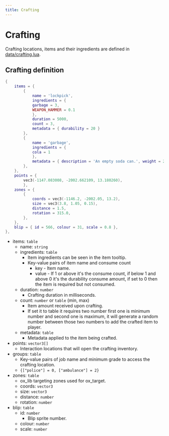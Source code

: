 ```yaml
---
title: Crafting
---
```


# Crafting

Crafting locations, items and their ingredients are defined in [data/crafting.lua](https://github.com/overextended/ox_inventory/blob/main/data/crafting.lua).

## Crafting definition

```lua
{
    items = {
        {
            name = 'lockpick',
            ingredients = {
            garbage = 3,
            WEAPON_HAMMER = 0.1
            },
            duration = 5000,
            count = 3,
            metadata = { durability = 20 }
        },
        {
            name = 'garbage',
            ingredients = {
            cola = 1
            },
            metadata = { description = 'An empty soda can.', weight = 20, image = 'trash_can' }
        },
    },
    points = {
        vec3(-1147.083008, -2002.662109, 13.180260),
        },
    zones = {
        {
            coords = vec3(-1146.2, -2002.05, 13.2),
            size = vec3(3.8, 1.05, 0.15),
            distance = 1.5,
            rotation = 315.0,
        },
    },
    blip = { id = 566, colour = 31, scale = 0.8 },
},
```

- items: `table`
  - name: `string`
  - ingredients: `table`
    - Item ingredients can be seen in the item tooltip.
    - Key-value pairs of item name and consume count
      - key - Item name.
      - value - If 1 or above it's the consume count, if below 1 and above 0 it's the durability consume amount, if
        set to 0 then the item is required but not consumed.
  - duration: `number`
    - Crafting duration in milliseconds.
  - count: `number` or `table` (min, max)
    - Item amount received upon crafting.
    - If set it to table it requires two number first one is minimum number and second one is maximum, it will generate a random number between those two numbers to add the crafted item to player.
  - metadata: `table`
    - Metadata applied to the item being crafted.
- points: `vector3[]`
  - Interaction locations that will open the crafting inventory.
- groups: `table`
  - Key-value pairs of job name and minimum grade to access the crafting location.
  - `{["police"] = 0, ["ambulance"] = 2}`
- zones: `table`
  - ox_lib targeting zones used for ox_target.
  - coords: `vector3`
  - size: `vector3`
  - distance: `number`
  - rotation: `number`
- blip: `table`
  - id: `number`
    - Blip sprite number.
  - colour: `number`
  - scale: `number`
